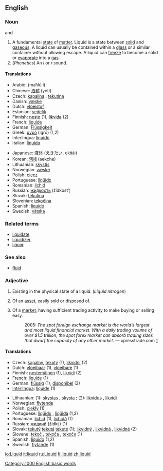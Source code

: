 ==English==

===Noun===
{{en-noun-reg}}  {{countable}} and {{uncountable}}

#A fundamental [[state]] of [[matter]]. Liquid is a state between [[solid]] and [[gaseous]]. A liquid can usually be contained within a [[glass]] or a similar container without allowing escape. A liquid can [[freeze]] to become a solid or [[evaporate]] into a [[gas]].
#(''Phonetics'') An ''l'' or ''r'' sound.

====Translations====
{{top}}
*Arabic: {{ARchar|[[محلول]]}} (maħlú:l) {{m}}
*Chinese: [[液體]] (yètǐ)
*Czech: [[kapalina]] {{f}}, [[tekutina]] {{f}}
*Danish: [[væske]] {{c}}
*Dutch: [[vloeistof]] {{f}}
*Estonian: [[vedelik]]
*Finnish: [[neste]] (1), [[likvida]] (2)
*French: [[liquide]] {{m}}
*German: [[Flüssigkeit]] {{f}}
*Greek: [[υγρό]] (igró) {{f}} (1,2)
*Interlingua: [[liquido]]
*Italian: [[liquido]] {{m}}
{{mid}}
*Japanese: [[液体]] (えきたい, ekitái)
*Korean: [[액체]] (aekche)
*Lithuanian: [[skystis]] {{m}}
*Norwegian: [[væske]] {{f}}
*Polish: [[ciecz]] {{f}}
*Portuguese: [[líqüido]] {{m}}
*Romanian: [[lichid]] {{n}}
*Russian: [[жидкость]] (žídkost’) {{f}}
*Slovak: [[tekutina]] {{f}}
*Slovenian: [[tekočina]] {{f}}
*Spanish: [[líquido]] {{m}}
*Swedish: [[vätska]]
{{bottom}}

===Related terms===
*[[liquidate]]
*[[liquidizer]]
*[[liquor]]

===See also===
*[[fluid]]

===Adjective===
{{en-adj-more-most}}

#Existing in the physical state of a liquid.  (''Liquid nitrogen'')
# {{finance}} Of an [[asset]], easily sold or disposed of.
# {{finance}} Of a [[market]], having sufficient trading activity to make buying or selling easy.
#: 2005: ''The spot foreign exchange market is the world’s largest and most liquid financial market. With a daily trading volume of over $1.5 trillion, the spot forex market can absorb trading sizes that dwarf the capacity of any other market.'' &mdash; xpresstrade.com [http://www.xpresstrade.com/24hour_liquidity.html]

====Translations====
{{top}}
*Czech: [[kapalný]], [[tekutý]] (1), [[likvidní]] (2)
*Dutch: [[vloeibaar]] (1), [[vloeibare]] (1)
*Finnish: [[nestemäinen]] (1), [[likvidi]] (2)
*French: [[liquide]] {{m}} {{f}} (1)
*German: [[flüssig]] (1), [[disponibel]] (2)
*[[Interlingua]]: [[liquide]] (1)
{{mid}}
*Lithuanian: (1): [[skystas]] {{m}}, [[skysta]] {{f}}; (2): [[likvidus]] {{m}}, [[likvidi]] {{f}}
*Norwegian: [[flytende]]
*Polish: [[ciekły]] {{m}} (1)
*Portuguese: [[líqüido]] {{m}}, [[líqüida]] {{f}} (1,2)
*Romanian: [[lichid]] {{m}} (1), [[lichidă]] {{f}} (1)
*Russian: [[жидкий]] (žídkij) (1)
*Slovak: [[tekutý]] {{m}} [[tekutá]] {{f}} [[tekuté]] {{n}} (1); [[likvidný]] {{m}}, [[likvidná]] {{f}}, [[likvidné]] {{n}} (2)
*Slovene: [[tekoč]] {{m}}, [[tekoča]] {{f}}, [[tekoče]] {{n}} (1)
*Spanish: [[líquido]] (1,2)
*Swedish: [[flytande]] (1)
{{bottom}}

[[Category:1000 English basic words]]

[[io:Liquid]]
[[it:liquid]]
[[ru:Liquid]]
[[fi:liquid]]
[[zh:liquid]]